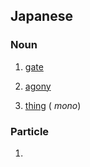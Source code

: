 ==Japanese==

===Noun===
{{ja-noun}}

# {{ja-def|門}} [[gate]]
# {{ja-def|悶}} [[agony]]
# {{ja-def|物}} [[thing]] ({{alternative form of|もの|lang=ja}} ''mono'')

===Particle===
{{ja-pos|particle}}

# {{synonym of|lang=ja|もの|tr=mono}}